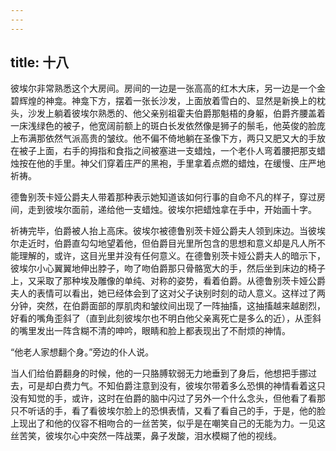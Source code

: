 ```yaml
---
---
---
```

title: 十八
---



彼埃尔非常熟悉这个大房间。房间的一边是一张高高的红木大床，另一边是一个金碧辉煌的神龛。神龛下方，摆着一张长沙发，上面放着雪白的、显然是新换上的枕头，沙发上躺着彼埃尔熟悉的、他父亲别祖霍夫伯爵那魁梧的身躯，伯爵齐腰盖着一床浅绿色的被子，他宽阔前额上的斑白长发依然像是狮子的鬃毛，他英俊的脸庞上布满那依然气派高贵的皱纹。他不偏不倚地躺在圣像下方，两只又肥又大的手放在被子上面，右手的拇指和食指之间被塞进一支蜡烛，一个老仆人弯着腰把那支蜡烛按在他的手里。神父们穿着庄严的黑袍，手里拿着点燃的蜡烛，在缓慢、庄严地祈祷。

德鲁别茨卡娅公爵夫人带着那种表示她知道该如何行事的自命不凡的样子，穿过房间，走到彼埃尔面前，递给他一支蜡烛。彼埃尔把蜡烛拿在手中，开始画十字。

祈祷完毕，伯爵被人抬上高床。彼埃尔被德鲁别茨卡娅公爵夫人领到床边。当彼埃尔走近时，伯爵直勾勾地望着他，但伯爵目光里所包含的思想和意义却是凡人所不能理解的，或许，这目光里并没有任何意义。在德鲁别茨卡娅公爵夫人的暗示下，彼埃尔小心翼翼地伸出脖子，吻了吻伯爵那只骨骼宽大的手，然后坐到床边的椅子上，又采取了那种埃及雕像的单纯、对称的姿势，看着伯爵。从德鲁别茨卡娅公爵夫人的表情可以看出，她已经体会到了这对父子诀别时刻的动人意义。这样过了两分钟，突然，在伯爵面部的厚肌肉和皱纹间出现了一阵抽搐，这抽搐越来越剧烈，好看的嘴角歪斜了（直到此刻彼埃尔也不明白他父亲离死亡是多么的近），从歪斜的嘴里发出一阵含糊不清的呻吟，眼睛和脸上都表现出了不耐烦的神情。

“他老人家想翻个身。”旁边的仆人说。

当人们给伯爵翻身的时候，他的一只胳膊软弱无力地垂到了身后，他想把手挪过去，可是却白费力气。不知伯爵注意到没有，彼埃尔带着多么恐惧的神情看着这只没有知觉的手，或许，这时在伯爵的脑中闪过了另外一个什么念头，但他看了看那只不听话的手，看了看彼埃尔脸上的恐惧表情，又看了看自己的手，于是，他的脸上现出了和他的仪容不相吻合的一丝苦笑，似乎是在嘲笑自己的无能为力。一见这丝苦笑，彼埃尔心中突然一阵战栗，鼻子发酸，泪水模糊了他的视线。